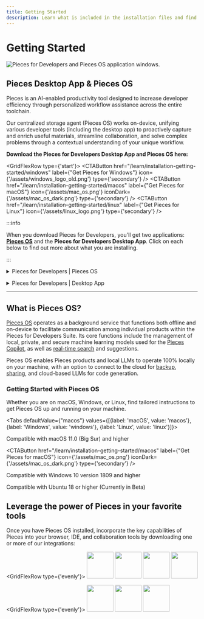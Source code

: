 ```yaml
---
title: Getting Started
description: Learn what is included in the installation files and find the right set of instructions for your operating system.
---
```



<link rel="canonical" href="https://docs.pieces.app/installation-getting-started/what-am-i-installing" />

# Getting Started

![Pieces for Developers and Pieces OS application windows.](/assets/getting_started.png)

## Pieces Desktop App & Pieces OS

Pieces is an AI-enabled productivity tool designed to increase developer efficiency through personalized workflow assistance across the entire toolchain.

Our centralized storage agent (Pieces OS) works on-device, unifying various developer tools (including the desktop app) to proactively capture and enrich useful materials, streamline collaboration, and solve complex problems through a contextual understanding of your unique workflow.

**Download the Pieces for Developers Desktop App and Pieces OS here:**

<GridFlexRow type={'start'}>
  <CTAButton
    href="/learn/installation-getting-started/windows"
    label={"Get Pieces for Windows"}
    icon={'/assets/windows_logo_old.png'}
    type={'secondary'}
  />
  <CTAButton
    href="/learn/installation-getting-started/macos"
    label={"Get Pieces for macOS"}
    icon={'/assets/mac_os.png'}
    iconDark={'/assets/mac_os_dark.png'}
    type={'secondary'}
  />
  <CTAButton
    href="/learn/installation-getting-started/linux"
    label={"Get Pieces for Linux"}
    icon={'/assets/linux_logo.png'}
    type={'secondary'}
  />
</GridFlexRow>

<MiniSpacer></MiniSpacer>

:::info

When you download Pieces for Developers, you'll get two applications: **[Pieces OS](/learn/installation-getting-started/pieces-os)** and the **Pieces for Developers Desktop App**. Click on each below to find out more about what you are installing.

:::

<MiniSpacer></MiniSpacer>

<details>
  <summary>Pieces for Developers | Pieces OS</summary>

    **[Pieces OS](/learn/installation-getting-started/pieces-os)** is our background service that runs offline and on-device. It's **required** to enable:
    - Individual products in the Pieces for Developers Suite to communicate
    - Local, Private, and Secure Machine Learning Models
    - Real-Time Search and Suggestions
</details>

<MiniSpacer></MiniSpacer>

<details>
  <summary>Pieces for Developers | Desktop App</summary>

    **Pieces Desktop** is our flagship desktop application. It's a visual GUI that gives you the best experience with your snippets by allowing you to:
    - Navigate snippets visually through the Gallery or List Views
    - Transform snippets from one language to another
    - Sort Snippets by AI-suggested usefulness
    - Describe a snippet to get a solution to an answer
    - Manage your custom cloud domain
    - and so much more!
</details>

---

## What is Pieces OS?

[Pieces OS](/learn/installation-getting-started/pieces-os) operates as a background service that functions both offline and on-device to facilitate communication among individual products within the Pieces for Developers Suite. Its core functions include the management of local, private, and secure machine learning models used for the [Pieces Copilot](/learn/features/pieces-copilot), as well as [real-time search](/learn/features/search-modes) and suggestions.

Pieces OS enables Pieces products and local LLMs to operate 100% locally on your machine, with an option to connect to the cloud for [backup](/learn/features/back-up-and-restore), [sharing](/learn/features/one-click-snippet-sharing), and cloud-based LLMs for code generation.

### Getting Started with Pieces OS

Whether you are on macOS, Windows, or Linux, find tailored instructions to get Pieces OS up and running on your machine.

<Tabs defaultValue={"macos"} values={[{label: 'macOS', value: 'macos'}, {label: 'Windows', value: 'windows'}, {label: 'Linux', value: 'linux'}]}>
  <TabItem value="macos">
    <p>Compatible with macOS 11.0 (Big Sur) and higher</p>
    <CTAButton
      href="/learn/installation-getting-started/macos"
      label={"Get Pieces for macOS"}
      icon={'/assets/mac_os.png'}
      iconDark={'/assets/mac_os_dark.png'}
      type={'secondary'}
    />
  </TabItem>

  <TabItem value="windows">
    <p>Compatible with Windows 10 version 1809 and higher</p>
    <CTAButton
      href="/learn/installation-getting-started/windows"
      label={"Get Pieces for Windows"}
      icon={'/assets/windows_logo_old.png'}
      type={'secondary'}
    />
  </TabItem>

  <TabItem value="linux">
    <p>Compatible with Ubuntu 18 or higher (Currently in Beta)</p>
    <CTAButton
      href="/learn/installation-getting-started/linux"
      label={"Get Pieces for Linux"}
      icon={'/assets/linux_logo.png'}
      type={'secondary'}
    />
  </TabItem>
</Tabs>

## Leverage the power of Pieces in your favorite tools

Once you have Pieces OS installed, incorporate the key capabilities of Pieces into your browser, IDE, and collaboration tools by downloading one or more of our integrations:

<GridFlexRow type={'evenly'}>
    <a href="/learn/extensions-plugins/chrome"><Image width="70px" src="/assets/chrome_logo.png" /></a>
    <a href="/learn/extensions-plugins/jetbrains"><Image width="70px" src="/assets/jetbrains_logo.png" /></a>
    <a href="/learn/extensions-plugins/vscode"><Image width="70px" src="/assets/vscode_logo.png" /></a>
    <a href="/learn/extensions-plugins/edge"><Image width="70pxx" src="/assets/edge_logo.png" /></a>
</GridFlexRow>

<MiniSpacer></MiniSpacer>

<GridFlexRow type={'evenly'}>
    <a href="/learn/extensions-plugins/teams"><Image width="70px" src="/assets/teams_logo.png" /></a>
    <a href="/learn/extensions-plugins/obsidian"><Image width="70px" src="/assets/obsidian_logo.png" /></a>
    <a href="/learn/extensions-plugins/jupyterlab"><Image width="70px" src="/assets/jupyterlab_logo.png" /></a>
</GridFlexRow>
